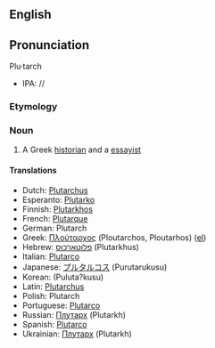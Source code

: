 {{Wikipedia}}
==English==
==Pronunciation==
Plu·tarch
*IPA: //

=== Etymology ===

=== Noun ===
#A Greek [[historian]] and a [[essayist]]

==== Translations ====
*Dutch: [[Plutarchus]]
*Esperanto: [[Plutarko]]
*Finnish: [[Plutarkhos]]
*French: [[Plutarque]]
*German: Plutarch
*Greek: [[Πλούταρχος]] (Ploutarchos, Ploutarhos) ([[:el:Πλούταρχος|el]])
*Hebrew: [[פלוטארכוס]] (Plutarkhus)
*Italian: [[Plutarco]]
*Japanese: [[プルタルコス]] (Purutarukusu)
*Korean: [[]] (Puluta?kusu)
*Latin: [[Plutarchus]]
*Polish: Plutarch
*Portuguese: [[Plutarco]]
*Russian: [[Плутарх]] (Plutarkh)
*Spanish: [[Plutarco]]
*Ukrainian: [[Плутарх]] (Plutarkh)